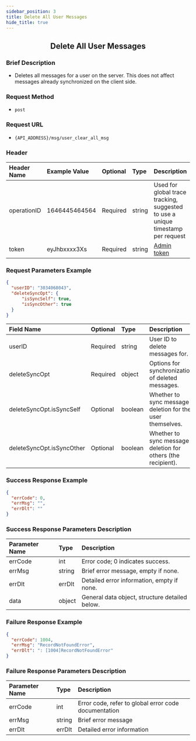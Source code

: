 ```yaml
---
sidebar_position: 3
title: Delete All User Messages
hide_title: true
---
```


<center>

## Delete All User Messages

</center>

### Brief Description
- Deletes all messages for a user on the server. This does not affect messages already synchronized on the client side.

### Request Method
- `post`

### Request URL
- `{API_ADDRESS}/msg/user_clear_all_msg`

### Header

| Header Name | Example Value   | Optional | Type   | Description                                                                 |
|:------------|:----------------|:---------|:-------|:---------------------------------------------------------------------------|
| operationID | 1646445464564   | Required | string | Used for global trace tracking, suggested to use a unique timestamp per request |
| token       | eyJhbxxxx3Xs    | Required | string | [Admin token](/restapi/apis/authenticationManagement/getAdminToken) |

### Request Parameters Example

```json
{
  "userID": "3034068043",
  "deleteSyncOpt": {
      "isSyncSelf": true,
      "isSyncOther": true
  }
}
```

| Field Name          | Optional | Type    | Description                                                  |
|:--------------------|:---------|:--------|:-------------------------------------------------------------|
| userID              | Required | string  | User ID to delete messages for.                              |
| deleteSyncOpt       | Required | object  | Options for synchronization of deleted messages.             |
| deleteSyncOpt.isSyncSelf | Optional | boolean | Whether to sync message deletion for the user themselves.    |
| deleteSyncOpt.isSyncOther | Optional | boolean | Whether to sync message deletion for others (the recipient). |

### Success Response Example

```json
{
  "errCode": 0,
  "errMsg": "",
  "errDlt": ""
}
```

### Success Response Parameters Description

| Parameter Name | Type    | Description                             |
|:---------------|:--------|:----------------------------------------|
| errCode        | int     | Error code; 0 indicates success.        |
| errMsg         | string  | Brief error message, empty if none.     |
| errDlt         | errDlt  | Detailed error information, empty if none. |
| data           | object  | General data object, structure detailed below. |

### Failure Response Example

```json
{
  "errCode": 1004,
  "errMsg": "RecordNotFoundError",
  "errDlt": ": [1004]RecordNotFoundError"
}
```

### Failure Response Parameters Description

| Parameter Name | Type   | Description                                     |
|:---------------|:-------|:------------------------------------------------|
| errCode        | int    | Error code, refer to global error code documentation |
| errMsg         | string | Brief error message                             |
| errDlt         | errDlt | Detailed error information                      |
